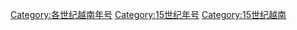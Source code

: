 [[Category:各世纪越南年号|Category:各世纪越南年号]]
[[Category:15世纪年号|Category:15世纪年号]]
[[Category:15世纪越南|Category:15世纪越南]]